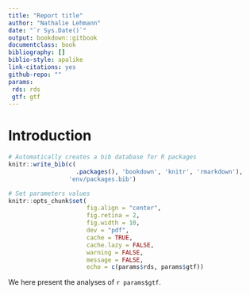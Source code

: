 ```yaml
---
title: "Report title"
author: "Nathalie Lehmann"
date: "`r Sys.Date()`"
output: bookdown::gitbook
documentclass: book
bibliography: []
biblio-style: apalike
link-citations: yes
github-repo: ""
params:
 rds: rds
 gtf: gtf
---
```


# Introduction

```r
# Automatically creates a bib database for R packages
knitr::write_bib(c(
				   .packages(), 'bookdown', 'knitr', 'rmarkdown'),
				 'env/packages.bib')
```

```r
# Set parameters values
knitr::opts_chunk$set(
					  fig.align = "center",
					  fig.retina = 2,
					  fig.width = 10,
					  dev = "pdf",
					  cache = TRUE,
					  cache.lazy = FALSE,
					  warning = FALSE,
					  message = FALSE,
					  echo = c(params$rds, params$gtf))
```

We here present the analyses of `r params$gtf`.
